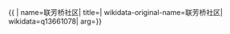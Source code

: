 {{ {{{1|PRC admin/showdata}}}|
name=联芳桥社区|
title=|
wikidata-original-name=联芳桥社区|
wikidata=q13661078|
arg={{{arg|}}}}}